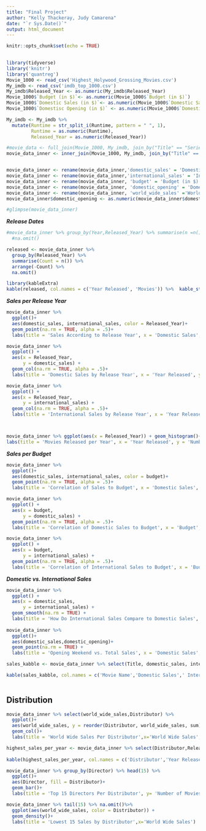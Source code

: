 ---
title: "Final Project"
author: "Kelly Thackeray, Judy Camarena"
date: "`r Sys.Date()`"
output: html_document
---

```{r setup, include=FALSE}
knitr::opts_chunk$set(echo = TRUE)
 
```

```{r echo = F, message=FALSE}
library(tidyverse)
library('knitr')
library('quantreg')
Movie_1000 <- read_csv('Highest_Holywood_Grossing_Movies.csv')
My_imdb <- read_csv('imdb_top_1000.csv')
My_imdb$Released_Year <- as.numeric(My_imdb$Released_Year)
Movie_1000$`Budget (in $)`<- as.numeric(Movie_1000$`Budget (in $)`)
Movie_1000$`Domestic Sales (in $)`<- as.numeric(Movie_1000$`Domestic Sales (in $)`)
Movie_1000$`Domestisc Opening (in $)` <- as.numeric(Movie_1000$`Domestic Opening (in $)`)

My_imdb <- My_imdb %>% 
  mutate(Runtime = str_split_i(Runtime, pattern = " ", 1),
         Runtime = as.numeric(Runtime), 
         Released_Year = as.numeric(Released_Year))

#movie_data <- full_join(Movie_1000, My_imdb, join_by("Title" == "Series_Title")) %>% arrange(Title)
movie_data_inner <- inner_join(Movie_1000, My_imdb, join_by("Title" == "Series_Title")) %>% filter(Released_Year > 1986)


movie_data_inner <- rename(movie_data_inner,'domestic_sales' = 'Domestic Sales (in $)')
movie_data_inner <- rename(movie_data_inner,'international_sales' = 'International Sales (in $)')
movie_data_inner <- rename(movie_data_inner, 'budget' = 'Budget (in $)')
movie_data_inner <- rename(movie_data_inner, 'domestic_opening' = 'Domestic Opening (in $)')
movie_data_inner <- rename(movie_data_inner, 'world_wide_sales' ='World Wide Sales (in $)')
movie_data_inner$domestic_opening <- as.numeric(movie_data_inner$domestic_opening)

#glimpse(movie_data_inner)


```

***Release Dates***

```{r echo = F, message=FALSE, fig.width=10, fig.align='center'}
#movie_data_inner %>% group_by(Year,Released_Year) %>% summarise(n =n()) %>% arrange(-n) %>% 
  #na.omit()

released <- movie_data_inner %>% 
  group_by(Released_Year) %>%  
  summarise(Count = n()) %>% 
  arrange(-Count) %>% 
  na.omit()

library(kableExtra)
kable(released, col.names = c('Year Released', 'Movies')) %>%  kable_styling(full_width = F, position = "center")
```

***Sales per Release Year***

```{r echo = F, message=FALSE, fig.width=10, fig.align='center'}
movie_data_inner %>% 
  ggplot()+
  aes(domestic_sales, international_sales, color = Released_Year)+
  geom_point(na.rm = TRUE, alpha = .5)+
  labs(title = 'Sales According to Release Year', x = 'Domestic Sales', y = 'International Sales')

movie_data_inner %>% 
  ggplot() +
  aes(x = Released_Year,
      y = domestic_sales) +
  geom_col(na.rm = TRUE, alpha = .5)+
  labs(title = 'Domestic Sales by Release Year', x = 'Year Released', y = 'Domestic Sales')

movie_data_inner %>% 
  ggplot() +
  aes(x = Released_Year,
      y = international_sales) +
  geom_col(na.rm = TRUE, alpha = .5)+
  labs(title = 'International Sales by Release Year', x = 'Year Released', y = 'International Sales')



movie_data_inner %>% ggplot(aes(x = Released_Year)) + geom_histogram()+
labs(title = 'Movies Released per Year', x = 'Year Released', y = 'Number of Movies')

```

***Sales per Budget***

```{r echo = F, message=FALSE, fig.align='center',fig.width=10}
movie_data_inner %>% 
  ggplot()+
  aes(domestic_sales, international_sales, color = budget)+
  geom_point(na.rm = TRUE, alpha = .5)+
  labs(title = 'Correlation of Sales to Budget', x = 'Domestic Sales', y = 'International Sales' )

movie_data_inner %>% 
  ggplot() +
  aes(x = budget,
      y = domestic_sales) +
  geom_point(na.rm = TRUE, alpha = .5)+
  labs(title = 'Correlation of Domestic Sales to Budget', x = 'Budget', y = 'Domestic Sales' )

movie_data_inner %>% 
  ggplot() +
  aes(x = budget,
      y = international_sales) +
  geom_point(na.rm = TRUE, alpha = .5)+
  labs(title = 'Correlation of International Sales to Budget', x = 'Budget', y = 'International Sales' )

```

***Domestic vs. International Sales***

```{r echo = F, message=FALSE, fig.width=10, fig.align='center'}
movie_data_inner %>% 
  ggplot() +
  aes(x = domestic_sales,
      y = international_sales) +
  geom_smooth(na.rm = TRUE) +
  labs(title = 'How Do International Sales Compare to Domestic Sales', x = 'Domestic Sales', y =   'International Sales')
  
movie_data_inner %>% 
  ggplot()+
  aes(domestic_sales,domestic_opening)+
  geom_point(na.rm = TRUE) +
  labs(title = 'Opening Weekend vs. Total Sales', x = 'Domestic Sales', y = 'Domestic Opening' )

sales_kabble <- movie_data_inner %>% select(Title, domestic_sales, international_sales) %>% head(5)

kable(sales_kabble, col.names = c('Movie Name','Domestic Sales',' International sales'))
  
```

## Distribution

```{r echo = F, message=FALSE, fig.width=15, fig.align='center'}
movie_data_inner %>% select(world_wide_sales,Distributor) %>% 
  ggplot()+
  aes(world_wide_sales, y = reorder(Distributor, world_wide_sales, sum))+
  geom_col()+
  labs(title = 'World Wide Sales Per Distributor',x='World Wide Sales', y= 'Distributor')

highest_sales_per_year <- movie_data_inner %>% select(Distributor,Released_Year, world_wide_sales) %>% group_by(Distributor) %>% arrange(-Released_Year, -world_wide_sales) %>% head(15)
  
kable(highest_sales_per_year, col.names = c('Distributor','Year Released','Total Sales'))

movie_data_inner %>% group_by(Director) %>% head(15) %>% 
  ggplot()+
  aes(Director, fill = Distributor)+
  geom_bar()+
  labs(title = 'Top 15 Directors Per Distributor', y= 'Number of Movies Directed')


```

```{r echo = F, message=FALSE, fig.width=15}

movie_data_inner %>% tail(15) %>% na.omit()%>% 
  ggplot(aes(world_wide_sales, color = Distributor)) + 
  geom_density()+
  labs(title = 'Lowest 15 Sales by Distributor',x='World Wide Sales')
  
```
